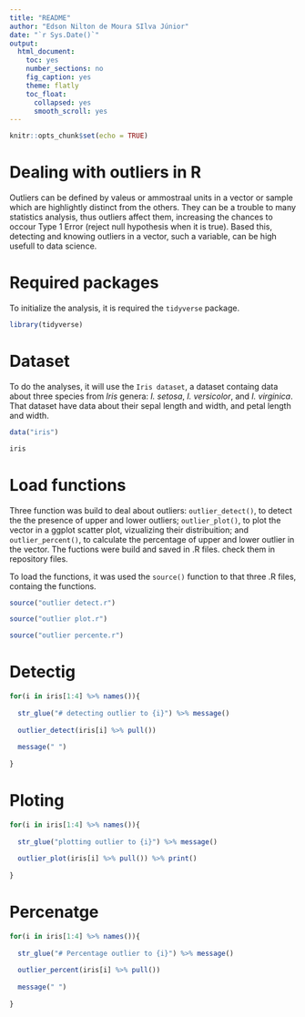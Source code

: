 ```yaml
---
title: "README"
author: "Edson Nilton de Moura SIlva Júnior"
date: "`r Sys.Date()`"
output:
  html_document: 
    toc: yes
    number_sections: no
    fig_caption: yes
    theme: flatly
    toc_float:
      collapsed: yes
      smooth_scroll: yes
---
```


```r
knitr::opts_chunk$set(echo = TRUE)
```


# Dealing with outliers in R

Outliers can be defined by valeus or ammostraal units in a vector or sample which are highlightly distinct from the others. They can be a trouble to many statistics analysis, thus outliers affect them, increasing the chances to occour Type 1 Error (reject null hypothesis when it is true). Based this, detecting and knowing outliers in a vector, such a variable, can be high usefull to data science.

# Required packages

To initialize the analysis, it is required the `tidyverse` package. 

```r
library(tidyverse)
```

# Dataset

To do the analyses, it will use the `Iris dataset`, a dataset containg data about three species from *Iris* genera: *I. setosa*, *I. versicolor*, and *I. virginica*. That dataset have data about their sepal length and width, and petal length and width.

```r
data("iris")

iris
```

# Load functions

Three function was build to deal about outliers: `outlier_detect()`, to detect the the presence of upper and lower outliers; `outlier_plot()`, to plot the vector in a ggplot scatter plot, vizualizing their distribuition; and `outlier_percent()`, to calculate the percentage of upper and lower outlier in the vector. The fuctions were build and saved in .R files. check them in repository files.

To load the functions, it was used the `source()` function to that three .R files, containg the functions.

```r
source("outlier detect.r")

source("outlier plot.r")

source("outlier percente.r")
```

# Detectig

```r
for(i in iris[1:4] %>% names()){
  
  str_glue("# detecting outlier to {i}") %>% message()
  
  outlier_detect(iris[i] %>% pull()) 
  
  message(" ")
  
}
```

# Ploting

```r
for(i in iris[1:4] %>% names()){
  
  str_glue("plotting outlier to {i}") %>% message()
  
  outlier_plot(iris[i] %>% pull()) %>% print()
  
}
```

# Percenatge

```r
for(i in iris[1:4] %>% names()){
  
  str_glue("# Percentage outlier to {i}") %>% message()
  
  outlier_percent(iris[i] %>% pull())
  
  message(" ")
  
}
```

